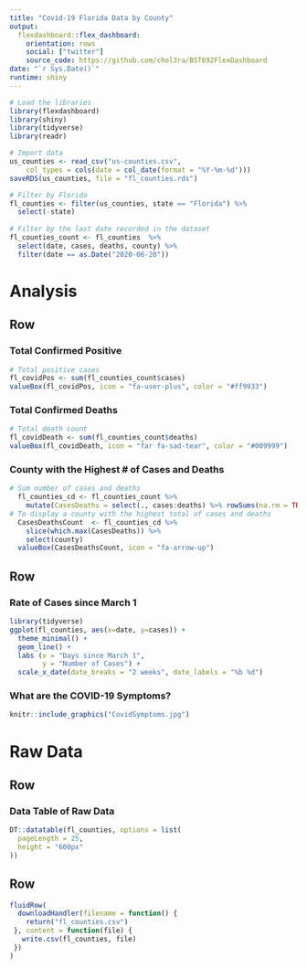 ```yaml
---
title: "Covid-19 Florida Data by County"
output: 
  flexdashboard::flex_dashboard:
    orientation: rows
    social: ["twitter"]
    source_code: https://github.com/chol3ra/BST692FlexDashboard
date: "`r Sys.Date()`"
runtime: shiny
---
```


<style>
.navbar {
  background-color: #15dcb2ff;
  border-color: #15dcb2ff
}

.navbar-inverse .navbar-nav > li > a:hover,
.navbar-inverse .navbar-nav > li > a:focus {
    background-color: #c35dca;
    color: white;
}
.navbar-inverse .navbar-nav > .active > a,
.navbar-inverse .navbar-nav > .active > a:hover,
.navbar-inverse .navbar-nav > .active > a:focus {
  color: white;
  background-color: #c35dca;
}
.navbar-inverse .navbar-toggle:hover,
.navbar-inverse .navbar-toggle:focus {
  background-color: #c35dca;
}
.navbar-inverse .navbar-collapse,
.navbar-inverse .navbar-form {
  border-color: #c35dca;
}
</style>

```r

# Load the libraries
library(flexdashboard)
library(shiny)
library(tidyverse)
library(readr)

# Import data
us_counties <- read_csv("us-counties.csv", 
    col_types = cols(date = col_date(format = "%Y-%m-%d")))
saveRDS(us_counties, file = "fl_counties.rds")

# Filter by Florida
fl_counties <- filter(us_counties, state == "Florida") %>% 
  select(-state)
   
# Filter by the last date recorded in the dataset
fl_counties_count <- fl_counties  %>% 
  select(date, cases, deaths, county) %>%
  filter(date == as.Date("2020-06-20")) 

```

Analysis
=====================================   

Row
-------------------------------------

### Total Confirmed Positive

```r

# Total positive cases
fl_covidPos <- sum(fl_counties_count$cases)
valueBox(fl_covidPos, icon = "fa-user-plus", color = "#ff9933")
```

### Total Confirmed Deaths

```r

# Total death count
fl_covidDeath <- sum(fl_counties_count$deaths)
valueBox(fl_covidDeath, icon = "far fa-sad-tear", color = "#009999")
```

### County with the Highest # of Cases and Deaths

```r

# Sum number of cases and deaths
  fl_counties_cd <- fl_counties_count %>% 
    mutate(CasesDeaths = select(., cases:deaths) %>% rowSums(na.rm = TRUE))
# To display a county with the highest total of cases and deaths
  CasesDeathsCount  <- fl_counties_cd %>% 
    slice(which.max(CasesDeaths)) %>%
    select(county)
  valueBox(CasesDeathsCount, icon = "fa-arrow-up")
```

Row
-------------------------------------

### Rate of Cases since March 1

```r

library(tidyverse)
ggplot(fl_counties, aes(x=date, y=cases)) +
  theme_minimal() +
  geom_line() + 
  labs (x = "Days since March 1",
        y = "Number of Cases") +
  scale_x_date(date_breaks = "2 weeks", date_labels = "%b %d")
```

### What are the COVID-19 Symptoms?

```r
knitr::include_graphics("CovidSymptoms.jpg")
```  


Raw Data
=====================================   

Row
-------------------------------------

### Data Table of Raw Data

```r

DT::datatable(fl_counties, options = list(
  pageLength = 25, 
  height = "600px"
))
```

Row {data-height=100}
-------------------------------------

```r

fluidRow(
  downloadHandler(filename = function() { 
    return("fl_counties.csv")
 }, content = function(file) {
   write.csv(fl_counties, file)
 })
)
```


